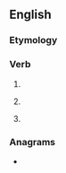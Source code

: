 ==English==

===Etymology===
{{suffix|ought|est|lang=en}}

===Verb===
{{head|en|verb form|cat2=verb simple past forms|cat3=second-person singular forms}}

# {{en-archaic second-person singular of|ought}}
# {{lb|en|archaic}} {{second-person singular past of|owe|lang=en}}
# {{lb|en|archaic}} {{second-person singular past of|ought|lang=en}}

===Anagrams===
* {{anagrams|en|a=eghosttu|toughest}}